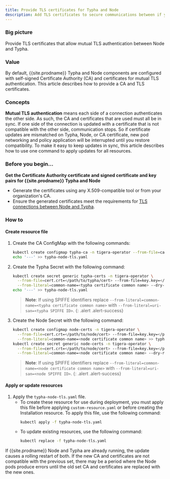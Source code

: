 ```yaml
---
title: Provide TLS certificates for Typha and Node
description: Add TLS certificates to secure communications between if you are using Typha to scale your deployment.
---
```


### Big picture

Provide TLS certificates that allow mutual TLS authentication between Node and Typha.

### Value

By default, {{site.prodname}} Typha and Node components are configured with self-signed Certificate Authority (CA) and certificates for mutual TLS authentication. This article describes how to provide a CA and TLS certificates.

### Concepts

**Mutual TLS authentication** means each side of a connection authenticates the other side. As such, the CA and certificates that are used must all be in sync. If one side of the connection is updated with a certificate that is not compatible with the other side, communication stops. So if certificate updates are mismatched on Typha, Node, or CA certificate, new pod networking and policy application will be interrupted until you restore compatibility. To make it easy to keep updates in sync, this article describes how to use one command to apply updates for all resources.

### Before you begin...

**Get the Certificate Authority certificate and signed certificate and key pairs for {{site.prodname}} Typha and Node**
  - Generate the certificates using any X.509-compatible tool or from your organization's CA.
  - Ensure the generated certificates meet the requirements for [TLS connections between Node and Typha]({{site.baseurl}}/security/comms/crypto-auth#connections-from-node-to-typha-kubernetes).

### How to

#### Create resource file

1. Create the CA ConfigMap with the following commands:
   ```bash
   kubectl create configmap typha-ca -n tigera-operator --from-file=caBundle=</path/to/CA/cert> --dry-run -o yaml --save-config > typha-node-tls.yaml
   echo '---' >> typha-node-tls.yaml
   ```

1. Create the Typha Secret with the following command:
   ```bash
   kubectl create secret generic typha-certs -n tigera-operator \
     --from-file=cert.crt=</path/to/typha/cert> --from-file=key.key=</path/to/typha/key> \
     --from-literal=common-name=<typha certificate common name> --dry-run  -o yaml --save-config >> typha-node-tls.yaml
   echo '---' >> typha-node-tls.yaml
   ```

   > **Note**: If using SPIFFE identifiers replace `--from-literal=common-name=<typha certificate common name>` with `--from-literal=uri-san=<typha SPIFFE ID>`.
   {: .alert .alert-success}

1. Create the Node Secret with the following command:
   ```bash
   kubectl create configmap node-certs -n tigera-operator \
     --from-file=cert.crt=</path/to/node/cert> --from-file=key.key=</path/to/node/key> \
     --from-literal=common-name=<node certificate common name> >> typha-node-tls.yaml
   kubectl create secret generic node-certs -n tigera-operator \
     --from-file=cert.crt=</path/to/node/cert> --from-file=key.key=</path/to/node/key> \
     --from-literal=common-name=<node certificate common name> --dry-run  -o yaml --save-config >> typha-node-tls.yaml

   ```

   > **Note**: If using SPIFFE identifiers replace `--from-literal=common-name=<node certificate common name>` with `--from-literal=uri-san=<node SPIFFE ID>`.
   {: .alert .alert-success}

#### Apply or update resources

1. Apply the `typha-node-tls.yaml` file.
   - To create these resource for use during deployment, you must apply this file before applying `custom-resource.yaml` or before creating the Installation resource. To apply this file, use the following command:
     ```bash
     kubectl apply -f typha-node-tls.yaml
     ```
   - To update existing resources, use the following command:
     ```bash
     kubectl replace -f typha-node-tls.yaml
     ```

If {{site.prodname}} Node and Typha are already running, the update causes a rolling restart of both. If the new CA and certificates are not compatible with the previous set, there may be a period where the Node pods produce errors until the old set CA and certificates are replaced with the new ones.
